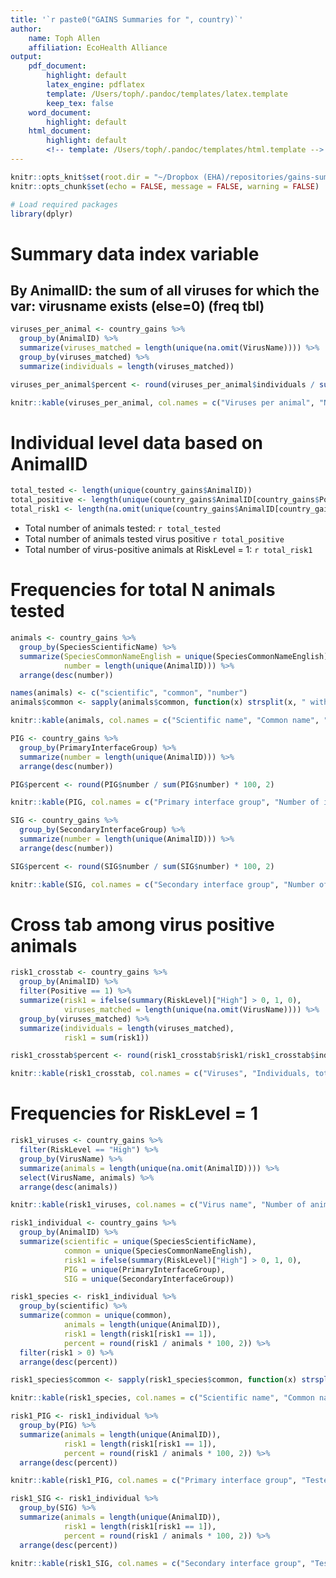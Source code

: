 ```yaml
---
title: '`r paste0("GAINS Summaries for ", country)`'
author:
    name: Toph Allen
    affiliation: EcoHealth Alliance
output:
    pdf_document:
        highlight: default
        latex_engine: pdflatex
        template: /Users/toph/.pandoc/templates/latex.template
        keep_tex: false
    word_document:
        highlight: default
    html_document:
        highlight: default
        <!-- template: /Users/toph/.pandoc/templates/html.template -->
---
```


```r
knitr::opts_knit$set(root.dir = "~/Dropbox (EHA)/repositories/gains-summary")
knitr::opts_chunk$set(echo = FALSE, message = FALSE, warning = FALSE)

# Load required packages
library(dplyr)
```



# Summary data index variable

## By AnimalID: the sum of all viruses for which the var: virusname exists (else=0) (freq tbl)

```r
viruses_per_animal <- country_gains %>%
  group_by(AnimalID) %>%
  summarize(viruses_matched = length(unique(na.omit(VirusName)))) %>%
  group_by(viruses_matched) %>%
  summarize(individuals = length(viruses_matched))

viruses_per_animal$percent <- round(viruses_per_animal$individuals / sum(viruses_per_animal$individuals) * 100, 2)

knitr::kable(viruses_per_animal, col.names = c("Viruses per animal", "Number of animals", "Percentage"), caption = "Individual animals by sum of viruses")
```

# Individual level data based on AnimalID

```r
total_tested <- length(unique(country_gains$AnimalID))
total_positive <- length(unique(country_gains$AnimalID[country_gains$Positive > 0]))
total_risk1 <- length(na.omit(unique(country_gains$AnimalID[country_gains$RiskLevel == "High"])))
```

- Total number of animals tested: `r total_tested`
- Total number of animals tested virus positive `r total_positive`
- Total number of virus-positive animals at RiskLevel = 1: `r total_risk1`

# Frequencies for total N animals tested

```r
animals <- country_gains %>%
  group_by(SpeciesScientificName) %>%
  summarize(SpeciesCommonNameEnglish = unique(SpeciesCommonNameEnglish),
            number = length(unique(AnimalID))) %>%
  arrange(desc(number))

names(animals) <- c("scientific", "common", "number")
animals$common <- sapply(animals$common, function(x) strsplit(x, " within")[[1]][1])

knitr::kable(animals, col.names = c("Scientific name", "Common name", "Number tested"), caption = "Number of individuals tested per animal species")
```

```r
PIG <- country_gains %>%
  group_by(PrimaryInterfaceGroup) %>%
  summarize(number = length(unique(AnimalID))) %>%
  arrange(desc(number))

PIG$percent <- round(PIG$number / sum(PIG$number) * 100, 2)

knitr::kable(PIG, col.names = c("Primary interface group", "Number of individuals", "Percentage"), caption = "Number of individuals tested per primary interface group")
```

```r
SIG <- country_gains %>%
  group_by(SecondaryInterfaceGroup) %>%
  summarize(number = length(unique(AnimalID))) %>%
  arrange(desc(number))

SIG$percent <- round(SIG$number / sum(SIG$number) * 100, 2)

knitr::kable(SIG, col.names = c("Secondary interface group", "Number of individuals", "Percentage"), caption = "Number of individuals tested per secondary interface group")
```

# Cross tab among virus positive animals

```r
risk1_crosstab <- country_gains %>%
  group_by(AnimalID) %>%
  filter(Positive == 1) %>%
  summarize(risk1 = ifelse(summary(RiskLevel)["High"] > 0, 1, 0),
            viruses_matched = length(unique(na.omit(VirusName)))) %>%
  group_by(viruses_matched) %>%
  summarize(individuals = length(viruses_matched),
            risk1 = sum(risk1))

risk1_crosstab$percent <- round(risk1_crosstab$risk1/risk1_crosstab$individuals * 100, 2)

knitr::kable(risk1_crosstab, col.names = c("Viruses", "Individuals, total", "Individuals, 'high risk'", "Percentage"), caption = "Cross tabs of number of viruses in individuals by presence of risk level 1 virus")
```

<!-- ```{r, include = FALSE} Omit fisher test for now.
riskfisher <- risk1_crosstab[, 2:3]
riskfisher$other = riskfisher$individuals - riskfisher$risk1
riskfisher$individuals <- NULL
riskfishtest <- fisher.test(riskfisher, simulate.p.value = TRUE)
Just out of interest, I ran Fisher's exact test on the data. The p-value was  (riskfishtest$p.value). # This goes outside
``` -->

# Frequencies for RiskLevel = 1

```r
risk1_viruses <- country_gains %>%
  filter(RiskLevel == "High") %>%
  group_by(VirusName) %>%
  summarize(animals = length(unique(na.omit(AnimalID)))) %>%
  select(VirusName, animals) %>%
  arrange(desc(animals))

knitr::kable(risk1_viruses, col.names = c("Virus name", "Number of animals"), caption = "'High risk' viruses")
```

```r
risk1_individual <- country_gains %>%
  group_by(AnimalID) %>%
  summarize(scientific = unique(SpeciesScientificName),
            common = unique(SpeciesCommonNameEnglish),
            risk1 = ifelse(summary(RiskLevel)["High"] > 0, 1, 0),
            PIG = unique(PrimaryInterfaceGroup),
            SIG = unique(SecondaryInterfaceGroup))

risk1_species <- risk1_individual %>%
  group_by(scientific) %>%
  summarize(common = unique(common),
            animals = length(unique(AnimalID)),
            risk1 = length(risk1[risk1 == 1]),
            percent = round(risk1 / animals * 100, 2)) %>%
  filter(risk1 > 0) %>%
  arrange(desc(percent))

risk1_species$common <- sapply(risk1_species$common, function(x) strsplit(x, " within")[[1]][1])

knitr::kable(risk1_species, col.names = c("Scientific name", "Common name", "Tested", "'High risk'", "%"), caption = "Number of animals with 'high risk' viruses per species")
```

```r
risk1_PIG <- risk1_individual %>%
  group_by(PIG) %>%
  summarize(animals = length(unique(AnimalID)),
            risk1 = length(risk1[risk1 == 1]),
            percent = round(risk1 / animals * 100, 2)) %>%
  arrange(desc(percent))

knitr::kable(risk1_PIG, col.names = c("Primary interface group", "Tested", "'High risk'", "%"), caption = "Number of animals with 'high risk' viruses per primary interface group")
```

```r
risk1_SIG <- risk1_individual %>%
  group_by(SIG) %>%
  summarize(animals = length(unique(AnimalID)),
            risk1 = length(risk1[risk1 == 1]),
            percent = round(risk1 / animals * 100, 2)) %>%
  arrange(desc(percent))

knitr::kable(risk1_SIG, col.names = c("Secondary interface group", "Tested", "'High risk'", "%"), caption = "Number of animals with 'high risk' viruses per secondary interface group")
```
